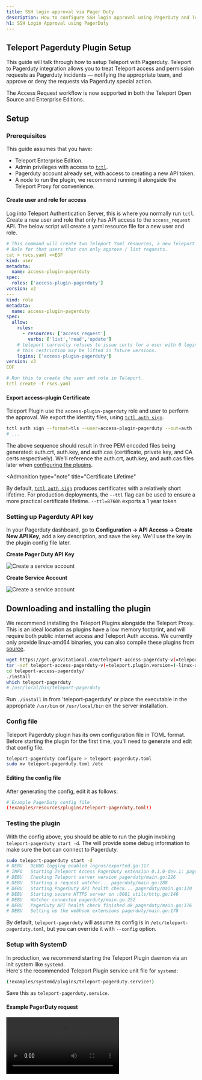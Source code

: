 ```yaml
---
title: SSH login approval via Pager Duty
description: How to configure SSH login approval using PagerDuty and Teleport.
h1: SSH Login Approval using PagerDuty
---
```


## Teleport Pagerduty Plugin Setup

This guide will talk through how to setup Teleport with Pagerduty. Teleport to
Pagerduty integration  allows you to treat Teleport access and permission
requests as Pagerduty incidents — notifying the appropriate team, and approve
or deny the requests via Pagerduty special action.

<Admonition type="tip">
  The Access Request workflow is now supported in both the Teleport Open Source and Enterprise Editions.
</Admonition>

## Setup

### Prerequisites

This guide assumes that you have:

- Teleport Enterprise Edition.
- Admin privileges with access to [`tctl`](https://gravitational.com/teleport/docs/cli-docs/#tctl).
- Pagerduty account already set, with access to creating a new API token.
- A node to run the plugin, we recommend running it alongside the Teleport Proxy for convenience.

#### Create user and role for access

Log into Teleport Authentication Server, this is where you normally run `tctl`. Create a
new user and role that only has API access to the `access_request` API. The below script
will create a yaml resource file for a new user and role.

```yaml
# This command will create two Teleport Yaml resources, a new Teleport user and a
# Role for that users that can only approve / list requests.
cat > rscs.yaml <<EOF
kind: user
metadata:
  name: access-plugin-pagerduty
spec:
  roles: ['access-plugin-pagerduty']
version: v2
---
kind: role
metadata:
  name: access-plugin-pagerduty
spec:
  allow:
    rules:
      - resources: ['access_request']
        verbs: ['list','read','update']
    # teleport currently refuses to issue certs for a user with 0 logins,
    # this restriction may be lifted in future versions.
    logins: ['access-plugin-pagerduty']
version: v3
EOF

# Run this to create the user and role in Teleport.
tctl create -f rscs.yaml
```

#### Export access-plugin Certificate

Teleport Plugin use the `access-plugin-pagerduty` role and user to perform the approval. We export the identity files, using [`tctl auth sign`](https://gravitational.com/teleport/docs/cli-docs/#tctl-auth-sign).

```bash
tctl auth sign --format=tls --user=access-plugin-pagerduty --out=auth --ttl=2190h
# ...
```

The above sequence should result in three PEM encoded files being generated: auth.crt, auth.key, and auth.cas (certificate, private key, and CA certs respectively).  We'll reference the auth.crt, auth.key, and auth.cas files later when [configuring the plugins](#editing-the-config-file).

<Admonition
  type="note"
  title="Certificate Lifetime"
>
  By default, [`tctl auth sign`](https://gravitational.com/teleport/docs/cli-docs/#tctl-auth-sign) produces certificates with a relatively short lifetime. For production deployments, the `--ttl` flag can be used to ensure a more practical certificate lifetime. `--ttl=8760h` exports a 1 year token
</Admonition>

### Setting up Pagerduty API key

In your Pagerduty dashboard, go to **Configuration → API Access → Create New API Key**, add a key description, and save the key. We'll use the key in the plugin config file later.

**Create Pager Duty API Key**

![Create a service account](../../../img/enterprise/plugins/pagerduty/pagerduty-api-key.png)

**Create Service Account**

![Create a service account](../../../img/enterprise/plugins/pagerduty/create-new-service-pd.png)

## Downloading and installing the plugin

We recommend installing the Teleport Plugins alongside the Teleport Proxy. This is an ideal
location as plugins have a low memory footprint, and will require both public internet access
and Teleport Auth access.  We currently only provide linux-amd64 binaries, you can also
compile these plugins from [source](https://github.com/gravitational/teleport-plugins/tree/master/access/pagerduty).

```bash
wget https://get.gravitational.com/teleport-access-pagerduty-v(=teleport.plugin.version=)-linux-amd64-bin.tar.gz
tar -xzf teleport-access-pagerduty-v(=teleport.plugin.version=)-linux-amd64-bin.tar.gz
cd teleport-access-pagerduty/
./install
which teleport-pagerduty
# /usr/local/bin/teleport-pagerduty
```

Run `./install` in from 'teleport-pagerduty' or place the executable in the appropriate `/usr/bin` or `/usr/local/bin` on the server installation.

### Config file

Teleport Pagerduty plugin has its own configuration file in TOML format. Before starting the plugin for the first time, you'll need to generate and edit that config file.

```bash
teleport-pagerduty configure > teleport-pagerduty.toml
sudo mv teleport-pagerduty.toml /etc
```

#### Editing the config file

After generating the config, edit it as follows:

```toml
# Example PagerDuty config file
(!examples/resources/plugins/teleport-pagerduty.toml!)
```

### Testing the plugin

With the config above, you should be able to run the plugin invoking
`teleport-pagerduty start -d`. The will provide some debug information to make sure
the bot can connect to Pagerduty.

```bash
sudo teleport-pagerduty start -d
# DEBU   DEBUG logging enabled logrus/exported.go:117
# INFO   Starting Teleport Access PagerDuty extension 0.1.0-dev.1: pagerduty/main.go:124
# DEBU   Checking Teleport server version pagerduty/main.go:226
# DEBU   Starting a request watcher... pagerduty/main.go:288
# DEBU   Starting PagerDuty API health check... pagerduty/main.go:170
# DEBU   Starting secure HTTPS server on :8081 utils/http.go:146
# DEBU   Watcher connected pagerduty/main.go:252
# DEBU   PagerDuty API health check finished ok pagerduty/main.go:176
# DEBU   Setting up the webhook extensions pagerduty/main.go:178
```

By default, `teleport-pagerduty` will assume its config is in `/etc/teleport-pagerduty.toml`, but you can override it with `--config` option.

### Setup with SystemD

In production, we recommend starting the Teleport Plugin daemon via an init system like `systemd`.	
Here's the recommended Teleport Plugin service unit file for `systemd`:

```bash
(!examples/systemd/plugins/teleport-pagerduty.service!)
```

Save this as `teleport-pagerduty.service`.

#### Example PagerDuty request

<video controls>
  <source
    src="../../../img/enterprise/plugins/pagerduty/pagerduty-demo.mp4"
    type="video/mp4"
  />

  <source
    src="../../../img/enterprise/plugins/pagerduty/pagerduty-demo.webm"
    type="video/webm"
  />

  Your browser does not support the video tag.
</video>

## Audit log

The plugin will let anyone with access to the PagerDuty account so it's
important to review Teleport's audit log.

## Feedback

If you have any issues with this plugin please create an [issue here](https://github.com/gravitational/teleport-plugins/issues/new).
